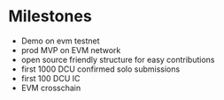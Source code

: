 # Milestones

- Demo on evm testnet
- prod MVP on EVM network
- open source friendly structure for easy contributions
- first 1000 DCU confirmed solo submissions
- first 100 DCU IC
- EVM crosschain
